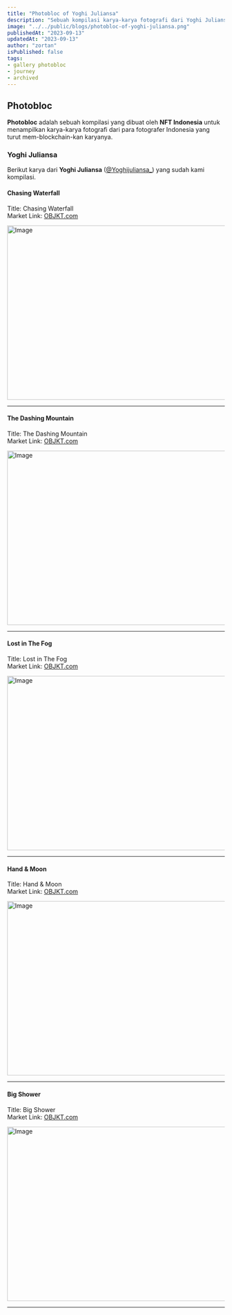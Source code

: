 ```yaml
---
title: "Photobloc of Yoghi Juliansa"
description: "Sebuah kompilasi karya-karya fotografi dari Yoghi Juliansa yang dibuat oleh NFT Indonesia."
image: "../../public/blogs/photobloc-of-yoghi-juliansa.png"
publishedAt: "2023-09-13"
updatedAt: "2023-09-13"
author: "zortan"
isPublished: false
tags:
- gallery photobloc
- journey
- archived
---
```


## Photobloc

**Photobloc** adalah sebuah kompilasi yang dibuat oleh **NFT Indonesia** untuk menampilkan karya-karya fotografi dari para fotografer Indonesia yang turut mem-blockchain-kan karyanya.

### Yoghi Juliansa

Berikut karya dari **Yoghi Juliansa** ([@Yoghijuliansa_](https://x.com/@Yoghijuliansa_)) yang sudah kami kompilasi.

#### Chasing Waterfall

Title: Chasing Waterfall  
Market Link: [OBJKT.com](https://objkt.com/asset/KT1CNsCdMQD2kYwowWuCnjU7ZpMNS2wXMmex/17)

<Image
  src="https://ipfs.io/ipfs/QmbuuEZYjCniWpUb5vx46jqyRySJRvnfXkxH4xBd9m5gDp/photobloc-of-yoghi-juliansa-0.jpeg"
  width="718"
  height="404"
  alt="Image"
  sizes="100vw"
/>

---

#### The Dashing Mountain

Title: The Dashing Mountain  
Market Link: [OBJKT.com](https://objkt.com/asset/KT1CNsCdMQD2kYwowWuCnjU7ZpMNS2wXMmex/7)

<Image
  src="https://ipfs.io/ipfs/QmbuuEZYjCniWpUb5vx46jqyRySJRvnfXkxH4xBd9m5gDp/photobloc-of-yoghi-juliansa-1.jpeg"
  width="718"
  height="404"
  alt="Image"
  sizes="100vw"
/>

---

#### Lost in The Fog

Title: Lost in The Fog  
Market Link: [OBJKT.com](https://objkt.com/asset/KT1CNsCdMQD2kYwowWuCnjU7ZpMNS2wXMmex/21)

<Image
  src="https://ipfs.io/ipfs/QmbuuEZYjCniWpUb5vx46jqyRySJRvnfXkxH4xBd9m5gDp/photobloc-of-yoghi-juliansa-2.jpeg"
  width="718"
  height="404"
  alt="Image"
  sizes="100vw"
/>

---

#### Hand & Moon

Title: Hand & Moon  
Market Link: [OBJKT.com](https://objkt.com/asset/KT1CNsCdMQD2kYwowWuCnjU7ZpMNS2wXMmex/26)

<Image
  src="https://ipfs.io/ipfs/QmbuuEZYjCniWpUb5vx46jqyRySJRvnfXkxH4xBd9m5gDp/photobloc-of-yoghi-juliansa-3.jpeg"
  width="718"
  height="404"
  alt="Image"
  sizes="100vw"
/>

---

#### Big Shower

Title: Big Shower  
Market Link: [OBJKT.com](https://objkt.com/asset/KT1CNsCdMQD2kYwowWuCnjU7ZpMNS2wXMmex/4)

<Image
  src="https://ipfs.io/ipfs/QmbuuEZYjCniWpUb5vx46jqyRySJRvnfXkxH4xBd9m5gDp/photobloc-of-yoghi-juliansa-4.jpeg"
  width="718"
  height="404"
  alt="Image"
  sizes="100vw"
/>

---